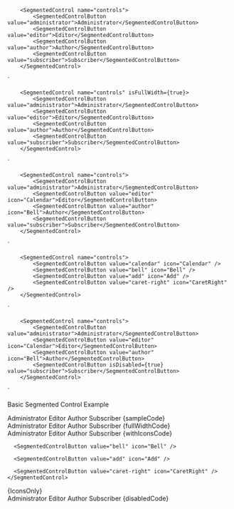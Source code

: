 
        <SegmentedControl name="controls">
            <SegmentedControlButton value="administrator">Administrator</SegmentedControlButton>
            <SegmentedControlButton value="editor">Editor</SegmentedControlButton>
            <SegmentedControlButton value="author">Author</SegmentedControlButton>
            <SegmentedControlButton value="subscriber">Subscriber</SegmentedControlButton>
        </SegmentedControl>
`

        <SegmentedControl name="controls" isFullWidth={true}>
            <SegmentedControlButton value="administrator">Administrator</SegmentedControlButton>
            <SegmentedControlButton value="editor">Editor</SegmentedControlButton>
            <SegmentedControlButton value="author">Author</SegmentedControlButton>
            <SegmentedControlButton value="subscriber">Subscriber</SegmentedControlButton>
        </SegmentedControl>
`

        <SegmentedControl name="controls">
            <SegmentedControlButton value="administrator">Administrator</SegmentedControlButton>
            <SegmentedControlButton value="editor" icon="Calendar">Editor</SegmentedControlButton>
            <SegmentedControlButton value="author" icon="Bell">Author</SegmentedControlButton>
            <SegmentedControlButton value="subscriber">Subscriber</SegmentedControlButton>
        </SegmentedControl>
`

        <SegmentedControl name="controls">
            <SegmentedControlButton value="calendar" icon="Calendar" />
            <SegmentedControlButton value="bell" icon="Bell" />
            <SegmentedControlButton value="add" icon="Add" />
            <SegmentedControlButton value="caret-right" icon="CaretRight" />
        </SegmentedControl>
`

        <SegmentedControl name="controls">
            <SegmentedControlButton value="administrator">Administrator</SegmentedControlButton>
            <SegmentedControlButton value="editor" icon="Calendar">Editor</SegmentedControlButton>
            <SegmentedControlButton value="author" icon="Bell">Author</SegmentedControlButton>
            <SegmentedControlButton isDisabled={true} value="subscriber">Subscriber</SegmentedControlButton>
        </SegmentedControl>
`

<Section contained={true} style={{ paddingTop: 30 }}>
  <p>Basic Segmented Control Example</p>

  <Preview wrapper={true}>
    <SegmentedControl>
      <SegmentedControlButton value="administrator">Administrator</SegmentedControlButton>
      <SegmentedControlButton value="editor">Editor</SegmentedControlButton>
      <SegmentedControlButton value="author">Author</SegmentedControlButton>
      <SegmentedControlButton value="subscriber">Subscriber</SegmentedControlButton>
    </SegmentedControl>
  </Preview>

  <Snippet language="js">
    {sampleCode}
  </Snippet>
</Section>

<Section title="Full Width" contained={true} style={{ paddingTop: 30 }}>
  <Preview wrapper={true}>
    <SegmentedControl isFullWidth={true}>
      <SegmentedControlButton value="administrator">Administrator</SegmentedControlButton>
      <SegmentedControlButton value="editor">Editor</SegmentedControlButton>
      <SegmentedControlButton value="author">Author</SegmentedControlButton>
      <SegmentedControlButton value="subscriber">Subscriber</SegmentedControlButton>
    </SegmentedControl>
  </Preview>

  <Snippet language="js">
    {fullWidthCode}
  </Snippet>
</Section>

<Section title="Icons" contained={true} style={{ paddingTop: 30 }}>
  <Preview wrapper={true}>
    <SegmentedControl>
      <SegmentedControlButton value="administrator">Administrator</SegmentedControlButton>
      <SegmentedControlButton value="editor" icon="Calendar">Editor</SegmentedControlButton>
      <SegmentedControlButton value="author" icon="Bell">Author</SegmentedControlButton>
      <SegmentedControlButton value="subscriber">Subscriber</SegmentedControlButton>
    </SegmentedControl>
  </Preview>

  <Snippet language="js">
    {withIconsCode}
  </Snippet>
</Section>

<Section title="Icons Only" contained={true} style={{ paddingTop: 30 }}>
  <Preview wrapper={true}>
    <SegmentedControl>
      <SegmentedControlButton value="calendar" icon="Calendar" />

      <SegmentedControlButton value="bell" icon="Bell" />

      <SegmentedControlButton value="add" icon="Add" />

      <SegmentedControlButton value="caret-right" icon="CaretRight" />
    </SegmentedControl>
  </Preview>

  <Snippet language="js">
    {IconsOnly}
  </Snippet>
</Section>

<Section title="Disabled button" contained={true} style={{ paddingTop: 30 }}>
  <Preview wrapper={true}>
    <SegmentedControl>
      <SegmentedControlButton value="administrator">Administrator</SegmentedControlButton>
      <SegmentedControlButton value="editor" icon="Calendar">Editor</SegmentedControlButton>
      <SegmentedControlButton value="author" icon="Bell">Author</SegmentedControlButton>
      <SegmentedControlButton isDisabled={true} value="subscriber">Subscriber</SegmentedControlButton>
    </SegmentedControl>
  </Preview>

  <Snippet language="js">
    {disabledCode}
  </Snippet>
</Section>
